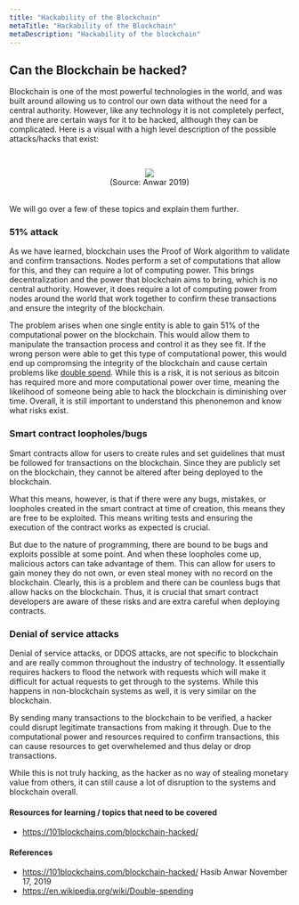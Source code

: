```yaml
---
title: "Hackability of the Blockchain"
metaTitle: "Hackability of the Blockchain"
metaDescription: "Hackability of the blockchain"
---
```


## Can the Blockchain be hacked?

Blockchain is one of the most powerful technologies in the world, and was built around allowing us to control our own data without
the need for a central authority. However, like any technology it is not completely perfect, and there are certain ways for it to be hacked, although they can be complicated.
Here is a visual with a high level description of the possible attacks/hacks that exist:

&nbsp;
<center><img src="./images/hackability-methods.png" style={{ margin: "0 auto" }} /></center>
<center>(Source: Anwar 2019)</center>
&nbsp;

We will go over a few of these topics and explain them further.


### 51% attack

As we have learned, blockchain uses the Proof of Work algorithm to validate and confirm transactions. Nodes perform a set of computations that allow for this, and they can require a lot of computing power.
This brings decentralization and the power that blockchain aims to bring, which is no central authority. However, it does require a lot of computing power from nodes around the world that work together
to confirm these transactions and ensure the integrity of the blockchain.

The problem arises when one single entity is able to gain 51% of the computational power on the blockchain. This would allow them to manipulate the transaction process and control it as they see fit.
If the wrong person were able to get this type of computational power, this would end up compromsing the integrity of the blockchain and cause certain problems like <a href="https://en.wikipedia.org/wiki/Double-spending">double spend</a>.
While this is a risk, it is not serious as bitcoin has required more and more computational power over time, meaning the likelihood of someone being able to hack 
the blockchain is diminishing over time. Overall, it is still important to understand this phenonemon and know what risks exist.

<FiftyOnePercent />


### Smart contract loopholes/bugs

Smart contracts allow for users to create rules and set guidelines that must be followed for transactions on the blockchain. 
Since they are publicly set on the blockchain, they cannot be altered after being deployed to the blockchain.

What this means, however, is that if there were any bugs, mistakes, or loopholes created in the smart contract at time of creation, this means
they are free to be exploited. This means writing tests and ensuring the execution of the contract works as expected is crucial.

But due to the nature of programming, there are bound to be bugs and exploits possible at some point. And when these loopholes come up, malicious actors can take advantage of them.
This can allow for users to gain money they do not own, or even steal money with no record on the blockchain. Clearly, this is a problem and there can be counless bugs that allow hacks on the blockchain. 
Thus, it is crucial that smart contract developers are aware of these risks and are extra careful when deploying contracts.

### Denial of service attacks

Denial of service attacks, or DDOS attacks, are not specific to blockchain and are really common throughout the industry of technology.
It essentially requires hackers to flood the network with requests which will make it difficult for actual requests to get through to the systems.
While this happens in non-blockchain systems as well, it is very similar on the blockchain.

By sending many transactions to the blockchain to be verified, a hacker could disrupt legitimate transactions from making it through. 
Due to the computational power and resources required to confirm transactions, this can cause resources to get overwhelemed and thus delay or drop transactions.

While this is not truly hacking, as the hacker as no way of stealing monetary value from others, it can still cause a lot of disruption to the systems and blockchain overall.



#### Resources for learning / topics that need to be covered
- https://101blockchains.com/blockchain-hacked/

#### References
- https://101blockchains.com/blockchain-hacked/ Hasib Anwar November 17, 2019
- https://en.wikipedia.org/wiki/Double-spending
